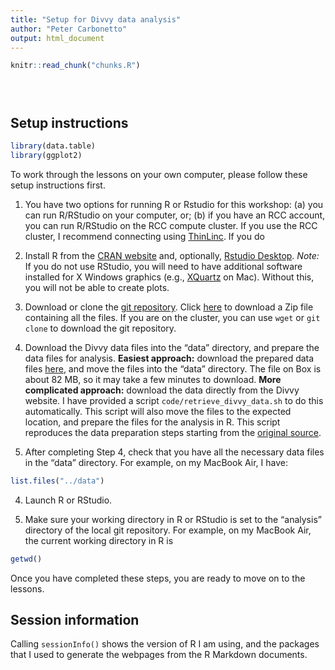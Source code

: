 ```yaml
---
title: "Setup for Divvy data analysis"
author: "Peter Carbonetto"
output: html_document
---
```


<!-- The file analysis/chunks.R contains chunks that define default settings
shared across the workflowr files. -->
```r
knitr::read_chunk("chunks.R")
```

<!-- Update knitr chunk options -->
```r
```

<!-- Insert the date the file was last updated -->
```r
```

<!-- Insert the code version (Git commit SHA1) if Git repository exists and R
 package git2r is installed -->
```r
```

## Setup instructions

```r
library(data.table)
library(ggplot2)
```

To work through the lessons on your own computer, please follow these
setup instructions first.

1. You have two options for running R or Rstudio for this workshop: (a)
you can run R/RStudio on your computer, or; (b) if you have an RCC
account, you can run R/RStudio on the RCC compute cluster. If you use
the RCC cluster, I recommend connecting using
[ThinLinc](https://rcc.uchicago.edu/docs/connecting/#connecting-with-thinlinc).
If you do 

2. Install R from the [CRAN website](http://cran.r-project.org) and,
optionally,
[Rstudio Desktop](https://www.rstudio.com/products/rstudio/download).
*Note:* If you do not use RStudio, you will need to have additional
software installed for X Windows graphics (e.g.,
[XQuartz](http://xquartz.org) on Mac). Without this, you will not be
able to create plots.

3. Download or clone the
[git repository](https://github.com/rcc-uchicago/R-intro-divvy). Click
[here](https://github.com/rcc-uchicago/R-intro-divvy/archive/master.zip)
to download a Zip file containing all the files. If you are on the
cluster, you can use `wget` or `git clone` to download the git
repository.

4. Download the Divvy data files into the "data" directory, and
prepare the data files for analysis. **Easiest approach:** download
the prepared data files [here](https://uchicago.box.com/v/divvy), and
move the files into the "data" directory. The file on Box is about 82
MB, so it may take a few minutes to download. **More complicated
approach:** download the data directly from the Divvy website. I have
provided a script `code/retrieve_divvy_data.sh` to do this
automatically. This script will also move the files to the expected
location, and prepare the files for the analysis in R. This script
reproduces the data preparation steps starting from the 
[original source](https://www.divvybikes.com/system-data).

5. After completing Step 4, check that you have all the necessary data
files in the "data" directory. For example, on my MacBook Air, I have:

```r
list.files("../data")
```

4. Launch R or RStudio.

5. Make sure your working directory in R or RStudio is set to the
"analysis" directory of the local git repository. For example, on my
MacBook Air, the current working directory in R is

```r
getwd()
```

Once you have completed these steps, you are ready to move on to the
lessons.
<br>

## Session information

Calling `sessionInfo()` shows the version of R I am using, and the
packages that I used to generate the webpages from the R Markdown
documents.

```r
```
